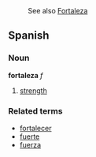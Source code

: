 :See also [[Fortaleza]]

==Spanish==
===Noun===
'''fortaleza''' ''f''

# [[strength]]

===Related terms===
*[[fortalecer]]
*[[fuerte]]
*[[fuerza]]